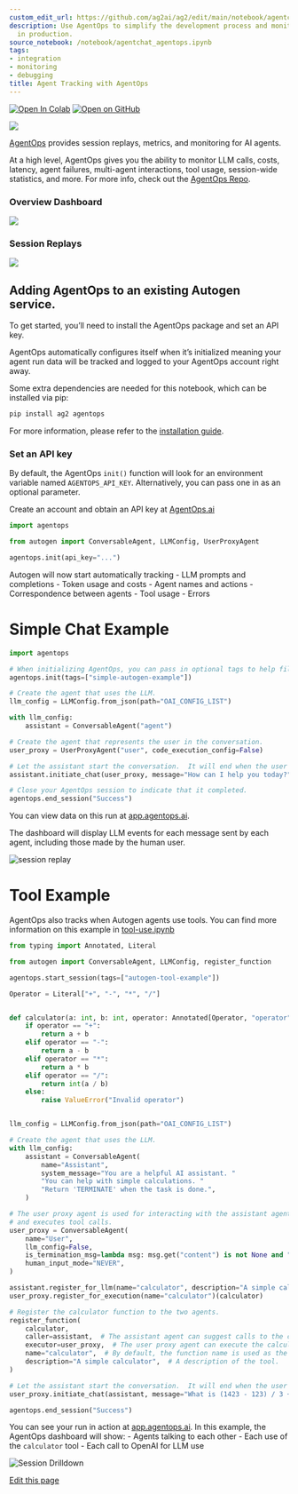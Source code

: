 ```yaml
---
custom_edit_url: https://github.com/ag2ai/ag2/edit/main/notebook/agentchat_agentops.ipynb
description: Use AgentOps to simplify the development process and monitor your agents
  in production.
source_notebook: /notebook/agentchat_agentops.ipynb
tags:
- integration
- monitoring
- debugging
title: Agent Tracking with AgentOps
---
```


<a href="https://colab.research.google.com/github/ag2ai/ag2/blob/main/notebook/agentchat_agentops.ipynb" class="colab-badge" target="_blank"><img noZoom src="https://colab.research.google.com/assets/colab-badge.svg" alt="Open In Colab" /></a>
<a href="https://github.com/ag2ai/ag2/blob/main/notebook/agentchat_agentops.ipynb" class="github-badge" target="_blank"><img noZoom src="https://img.shields.io/badge/Open%20on%20GitHub-grey?logo=github" alt="Open on GitHub" /></a>




<img src="https://github.com/AgentOps-AI/agentops/blob/main/docs/images/external/logo/banner-badge.png?raw=true"/>

[AgentOps](https://agentops.ai/?=autogen) provides session replays,
metrics, and monitoring for AI agents.

At a high level, AgentOps gives you the ability to monitor LLM calls,
costs, latency, agent failures, multi-agent interactions, tool usage,
session-wide statistics, and more. For more info, check out the
[AgentOps Repo](https://github.com/AgentOps-AI/agentops).

### Overview Dashboard

<img src="https://raw.githubusercontent.com/AgentOps-AI/agentops/main/docs/images/external/app_screenshots/overview.gif"/>

### Session Replays

<img src="https://raw.githubusercontent.com/AgentOps-AI/agentops/main/docs/images/external/app_screenshots/drilldown.gif"/>

## Adding AgentOps to an existing Autogen service. 

To get started, you’ll need to install the AgentOps package and set an
API key.

AgentOps automatically configures itself when it’s initialized meaning
your agent run data will be tracked and logged to your AgentOps account
right away.


<div class="info Requirements">
<Info>
Some extra dependencies are needed for this notebook, which can be installed via pip:

```bash
pip install ag2 agentops
```

For more information, please refer to the [installation guide](https://docs.ag2.ai/latest/docs/user-guide/basic-concepts/installing-ag2).
</Info>
</div>


### Set an API key

By default, the AgentOps `init()` function will look for an environment
variable named `AGENTOPS_API_KEY`. Alternatively, you can pass one in as
an optional parameter.

Create an account and obtain an API key at
[AgentOps.ai](https://agentops.ai)


```python
import agentops

from autogen import ConversableAgent, LLMConfig, UserProxyAgent

agentops.init(api_key="...")
```

Autogen will now start automatically tracking - LLM prompts and
completions - Token usage and costs - Agent names and actions -
Correspondence between agents - Tool usage - Errors

# Simple Chat Example


```python
import agentops

# When initializing AgentOps, you can pass in optional tags to help filter sessions
agentops.init(tags=["simple-autogen-example"])

# Create the agent that uses the LLM.
llm_config = LLMConfig.from_json(path="OAI_CONFIG_LIST")

with llm_config:
    assistant = ConversableAgent("agent")

# Create the agent that represents the user in the conversation.
user_proxy = UserProxyAgent("user", code_execution_config=False)

# Let the assistant start the conversation.  It will end when the user types "exit".
assistant.initiate_chat(user_proxy, message="How can I help you today?")

# Close your AgentOps session to indicate that it completed.
agentops.end_session("Success")
```

You can view data on this run at
[app.agentops.ai](https://app.agentops.ai).

The dashboard will display LLM events for each message sent by each
agent, including those made by the human user.

<img
src="https://github.com/AgentOps-AI/agentops/blob/main/docs/images/external/app_screenshots/session-overview.png?raw=true"
alt="session replay" />

# Tool Example

AgentOps also tracks when Autogen agents use tools. You can find more
information on this example in
[tool-use.ipynb](https://docs.ag2.ai/latest/docs/user-guide/basic-concepts/introducing-tools)


```python
from typing import Annotated, Literal

from autogen import ConversableAgent, LLMConfig, register_function

agentops.start_session(tags=["autogen-tool-example"])

Operator = Literal["+", "-", "*", "/"]


def calculator(a: int, b: int, operator: Annotated[Operator, "operator"]) -> int:
    if operator == "+":
        return a + b
    elif operator == "-":
        return a - b
    elif operator == "*":
        return a * b
    elif operator == "/":
        return int(a / b)
    else:
        raise ValueError("Invalid operator")


llm_config = LLMConfig.from_json(path="OAI_CONFIG_LIST")

# Create the agent that uses the LLM.
with llm_config:
    assistant = ConversableAgent(
        name="Assistant",
        system_message="You are a helpful AI assistant. "
        "You can help with simple calculations. "
        "Return 'TERMINATE' when the task is done.",
    )

# The user proxy agent is used for interacting with the assistant agent
# and executes tool calls.
user_proxy = ConversableAgent(
    name="User",
    llm_config=False,
    is_termination_msg=lambda msg: msg.get("content") is not None and "TERMINATE" in msg["content"],
    human_input_mode="NEVER",
)

assistant.register_for_llm(name="calculator", description="A simple calculator")(calculator)
user_proxy.register_for_execution(name="calculator")(calculator)

# Register the calculator function to the two agents.
register_function(
    calculator,
    caller=assistant,  # The assistant agent can suggest calls to the calculator.
    executor=user_proxy,  # The user proxy agent can execute the calculator calls.
    name="calculator",  # By default, the function name is used as the tool name.
    description="A simple calculator",  # A description of the tool.
)

# Let the assistant start the conversation.  It will end when the user types "exit".
user_proxy.initiate_chat(assistant, message="What is (1423 - 123) / 3 + (32 + 23) * 5?")

agentops.end_session("Success")
```

You can see your run in action at
[app.agentops.ai](https://app.agentops.ai). In this example, the
AgentOps dashboard will show: - Agents talking to each other - Each use
of the `calculator` tool - Each call to OpenAI for LLM use

<img
src="https://github.com/AgentOps-AI/agentops/blob/main/docs/images/external/app_screenshots/session-replay.png?raw=true"
alt="Session Drilldown" />

<div className="edit-url-container">
    <a className="edit-url" href="https://github.com/ag2ai/ag2/edit/main/notebook/agentchat_agentops.ipynb" target='_blank'><Icon icon="pen" iconType="solid" size="13px"/> Edit this page</a>
</div>

